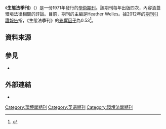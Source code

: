 {{Infobox journal
| title = 生態法季刊<br/>Ecology Law Quarterly
| cover = 
| editor = 希瑟·威爾斯(Heather Welles)
| discipline = 環境法律
| language     = [[英文|英文]]
| former_names = 
| abbreviation = Ecol. Law Q.
| publisher = [[加州大學伯克利分校法學院|加州大學伯克利分校法學院]]
| country = 美國
| frequency = 季刊
| history = 1971年至今
| openaccess = 允許
| license = 
| impact = 
| impact-year = 
| website = http://www.boalt.org/elq/
| link1 = http://www.boalt.org/elq/archivedir.php
| link1-name = 線上觀看
| link2 = 
| link2-name = 
| JSTOR = 
| OCLC = 473117706
| LCCN = 74644091
| CODEN = 
| ISSN = 0046-1121
| eISSN = 
}}

《'''生態法季刊'''》（{{lang|en|Ecology Law Quarterly}}）是一份1971年發行的[[學術期刊|學術期刊]]。該期刊每年出版四次，內容涵蓋環境法律相關的評論。目前，期刊的主編是Heather Welles。據2012年的[[期刊引證報告|期刊引證報告]]指，《生態法季刊》的[[影響因子|影響因子]]為0.53<ref>{{Cite web |url=http://www.researchgate.net/journal/0046-1121_Ecology_law_quarterly |title=Ecology law quarterly (ECOL LAW QUART ) |access-date=2014-04-20 |archive-date=2019-06-11 |archive-url=https://web.archive.org/web/20190611194422/https://www.researchgate.net/journal/0046-1121_Ecology_law_quarterly |dead-url=no }}</ref>。

== 資料來源 ==
{{reflist}}

==參見==
*{{le|環境學期刊列表|List of environmental journals}}

== 外部連結 ==
* {{Official|1=http://www.boalt.org/elq/}}

[[Category:環境學期刊|Category:環境學期刊]]
[[Category:英语期刊|Category:英语期刊]]
[[Category:環境法學期刊|Category:環境法學期刊]]